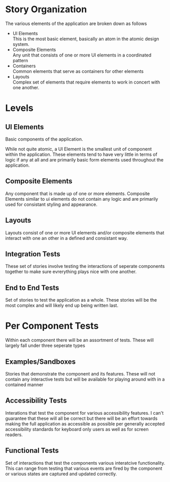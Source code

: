 
  <Meta title="Organization" />

# Story Organization
The various elements of the application are broken down as follows
  - UI Elements <br/>
  This is the most basic element, basically an atom in the atomic design system.
  - Composite Elements <br/>
  Any unit that consists of one or more UI elements in a coordinated
pattern
  - Containers <br />
  Common elements that serve as containers for other elements
  - Layouts <br />
  Complex set of elements that require elements to work in concert
with one another.

# Levels

## UI Elements
Basic components of the application.

While not quite atomic, a UI Element is the smallest unit of component within the application. These elements tend to have very little in terms of logic if any at all and are primarily basic form elements used throughout the application.

## Composite Elements
Any component that is made up of one or more elements. Composite Elements similar to ui elements do not contain any logic and are primarily used for consistant styling and appearance.

## Layouts
Layouts consist of one or more UI elements and/or composite elements that interact with one an other in a defined and consistant way.

## Integration Tests
These set of stories involve testing the interactions of seperate components together to make sure evrerything plays nice with one another.

## End to End Tests
Set of stories to test the application as a whole. These stories will be the most complex and will likely end up being written last.

# Per Component Tests
Within each component there will be an assortment of tests. These will largely fall under three seperate types

## Examples/Sandboxes
Stories that demonstrate the component and its features. These will not contain any interactive tests but will be available for playing around with in a contained manner

## Accessibility Tests
Interations that test the component for various accessibility features. I can't guarantee that these will all be correct but there will be an effort towards making the full application as accessible as possible per generally accepted accessibility standards for keyboard only users as well as for screen readers.

## Functional Tests
Set of interactions that test the components various interatcive functionality. This can range from testing that various events are fired by the component or various states are captured and updated correctly.
